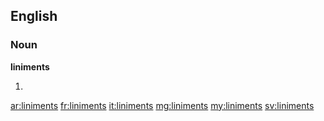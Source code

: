 ==English==

===Noun===
'''liniments'''

# {{plural of|liniment}}

[[ar:liniments]]
[[fr:liniments]]
[[it:liniments]]
[[mg:liniments]]
[[my:liniments]]
[[sv:liniments]]